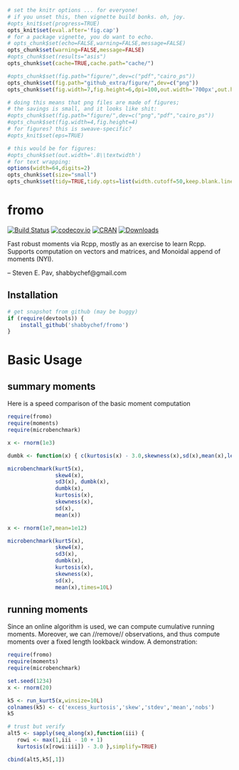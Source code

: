 ```r
# set the knitr options ... for everyone!
# if you unset this, then vignette build bonks. oh, joy.
#opts_knit$set(progress=TRUE)
opts_knit$set(eval.after='fig.cap')
# for a package vignette, you do want to echo.
# opts_chunk$set(echo=FALSE,warning=FALSE,message=FALSE)
opts_chunk$set(warning=FALSE,message=FALSE)
#opts_chunk$set(results="asis")
opts_chunk$set(cache=TRUE,cache.path="cache/")

#opts_chunk$set(fig.path="figure/",dev=c("pdf","cairo_ps"))
opts_chunk$set(fig.path="github_extra/figure/",dev=c("png"))
opts_chunk$set(fig.width=7,fig.height=6,dpi=100,out.width='700px',out.height='600px')

# doing this means that png files are made of figures;
# the savings is small, and it looks like shit:
#opts_chunk$set(fig.path="figure/",dev=c("png","pdf","cairo_ps"))
#opts_chunk$set(fig.width=4,fig.height=4)
# for figures? this is sweave-specific?
#opts_knit$set(eps=TRUE)

# this would be for figures:
#opts_chunk$set(out.width='.8\\textwidth')
# for text wrapping:
options(width=64,digits=2)
opts_chunk$set(size="small")
opts_chunk$set(tidy=TRUE,tidy.opts=list(width.cutoff=50,keep.blank.line=TRUE))

```

# fromo

[![Build Status](https://travis-ci.org/shabbychef/fromo.png)](https://travis-ci.org/shabbychef/fromo)
[![codecov.io](http://codecov.io/github/shabbychef/fromo/coverage.svg?branch=master)](http://codecov.io/github/shabbychef/fromo?branch=master)
[![CRAN](http://www.r-pkg.org/badges/version/fromo)](http://cran.rstudio.com/package=fromo) 
[![Downloads](http://cranlogs.r-pkg.org/badges/fromo?color=brightgreen)](http://www.r-pkg.org/pkg/fromo)

Fast robust moments via Rcpp, mostly as an exercise to learn Rcpp. 
Supports computation on vectors and matrices, and Monoidal append of moments (NYI).

-- Steven E. Pav, shabbychef@gmail.com

## Installation

```r
# get snapshot from github (may be buggy)
if (require(devtools)) {
	install_github('shabbychef/fromo')
}
```

# Basic Usage

## summary moments

Here is a speed comparison of the basic moment computation

```r
require(fromo)
require(moments)
require(microbenchmark)

x <- rnorm(1e3)

dumbk <- function(x) { c(kurtosis(x) - 3.0,skewness(x),sd(x),mean(x),length(x)) }

microbenchmark(kurt5(x),
               skew4(x),
               sd3(x), dumbk(x),
               dumbk(x),
               kurtosis(x),
               skewness(x),
               sd(x),
               mean(x))

x <- rnorm(1e7,mean=1e12)

microbenchmark(kurt5(x),
               skew4(x),
               sd3(x),
               dumbk(x),
               kurtosis(x),
               skewness(x),
               sd(x),
               mean(x),times=10L)
```

## running moments

Since an online algorithm is used, we can compute cumulative running moments. Moreover, we can 
//remove// observations, and thus compute moments over a fixed length lookback window. A demonstration:

```r
require(fromo)
require(moments)
require(microbenchmark)

set.seed(1234)
x <- rnorm(20)

k5 <- run_kurt5(x,winsize=10L)
colnames(k5) <- c('excess_kurtosis','skew','stdev','mean','nobs')
k5

# trust but verify
alt5 <- sapply(seq_along(x),function(iii) { 
   rowi <- max(1,iii - 10 + 1)
   kurtosis(x[rowi:iii]) - 3.0 },simplify=TRUE)

cbind(alt5,k5[,1])

```


